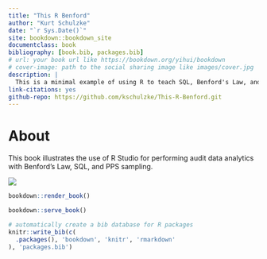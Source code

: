 ```yaml
---
title: "This R Benford"
author: "Kurt Schulzke"
date: "`r Sys.Date()`"
site: bookdown::bookdown_site
documentclass: book
bibliography: [book.bib, packages.bib]
# url: your book url like https://bookdown.org/yihui/bookdown
# cover-image: path to the social sharing image like images/cover.jpg
description: |
  This is a minimal example of using R to teach SQL, Benford's Law, and PPS sampling.
link-citations: yes
github-repo: https://github.com/kschulzke/This-R-Benford.git
---
```


# About

This book illustrates the use of R Studio for performing audit data analytics with Benford's Law, SQL, and PPS sampling.

![](images/clipboard-3066577841.png)

```r
bookdown::render_book()
```

```r
bookdown::serve_book()
```

```r
# automatically create a bib database for R packages
knitr::write_bib(c(
  .packages(), 'bookdown', 'knitr', 'rmarkdown'
), 'packages.bib')
```
